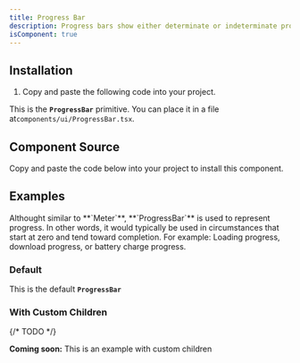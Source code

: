 ```yaml
---
title: Progress Bar
description: Progress bars show either determinate or indeterminate progress of an operation over time.
isComponent: true
---
```


## Installation

1. Copy and paste the following code into your project.

This is the **`ProgressBar`** primitive. You can place it in a file at`components/ui/ProgressBar.tsx`.

## Component Source

Copy and paste the code below into your project to install this component.

<ComponentSource src="../../packages/ui/src/ProgressBar.tsx" />

## Examples

<Callout type="note">
  Althought similar to **`Meter`**, **`ProgressBar`** is used to represent
  progress. In other words, it would typically be used in circumstances that
  start at zero and tend toward completion. For example: Loading progress,
  download progress, or battery charge progress.
</Callout>

### Default

This is the default **`ProgressBar`**

<ComponentExample name="ProgressBar" story="default" />

### With Custom Children

{/* TODO */}

**Coming soon:** This is an example with custom children
